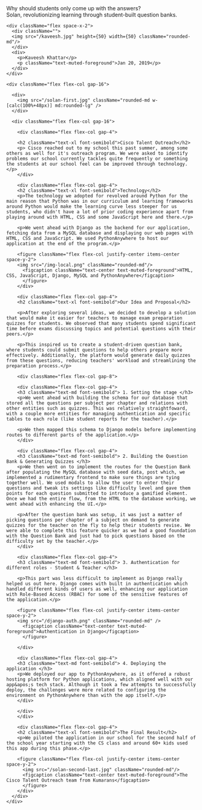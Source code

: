 <div className="animate-in prose">
  <div className="flex flex-col gap-4">
      <div className="text-3xl font-bold leading-tight tracking-tight text-primary">
        Why should students only come up with the answers?
      </div>
      <div className="text-muted-foreground">
        Solan, revolutionizing learning through student-built question banks.
      </div>

    <div className="flex space-x-2">
      <div className="">
      <img src="/kaveesh.jpg" height={50} width={50} className="rounded-md"/>
      </div>
      <div>
        <p>Kaveesh Khattar</p>
        <p className="text-muted-foreground">Jan 20, 2019</p>
      </div>
    </div>

    <div className="flex flex-col gap-16">

      <div>
        <img src="/solan-first.jpg" className="rounded-md w-[calc(100%+48px)] md:rounded-lg" />
      </div>

      <div className="flex flex-col gap-16">

        <div className="flex flex-col gap-4">

        <h2 className="text-xl font-semibold">Cisco Talent Outreach</h2>
        <p> Cisco reached out to my school this past summer, among some others as well for it's outreach program. We were asked to identify problems our school currently tackles quite frequently or something the students at our school feel can be improved through technology.</p>
        </div>

        <div className="flex flex-col gap-4">
        <h2 className="text-xl font-semibold">Technology</h2>
        <p>The technology we adopted for revolved around Python for the main reason that Python was in our curriculum and learning frameworks around Python would make the learning curve less steeper for us students, who didn't have a lot of prior coding experience apart from playing around with HTML, CSS and some JavaScript here and there.</p>

        <p>We went ahead with Django as the backend for our application, fetching data from a MySQL database and displaying our web pages with HTML, CSS and JavaScript. We used PythonAnywhere to host our application at the end of the program.</p>

        <figure className="flex flex-col justify-center items-center space-y-2">
        <img src="/img-local.png" className="rounded-md"/>
          <figcaption className="text-center text-muted-foreground">HTML, CSS, JavaScript, Django, MySQL and PythonAnywhere</figcaption>
          </figure>
        </div>

        <div className="flex flex-col gap-4">
        <h2 className="text-xl font-semibold">Our Idea and Proposal</h2>

        <p>After exploring several ideas, we decided to develop a solution that would make it easier for teachers to manage exam preparation quizzes for students. We observed that many students spend significant time before exams discussing topics and potential questions with their peers.</p>

        <p>This inspired us to create a student-driven question bank, where students could submit questions to help others prepare more effectively. Additionally, the platform would generate daily quizzes from these questions, reducing teachers' workload and streamlining the preparation process.</p>

        <div className="flex flex-col gap-8">

        <div className="flex flex-col gap-4">
        <h3 className="text-md font-semibold"> 1. Setting the stage </h3>
        <p>We went ahead with building the schema for our database that stored all the questions per subject per chapter and relations with other entities such as quizzes. This was relatively straightfoward, with a couple more entities for managing authentication and specific tables to each role (like student reports for the teacher).</p>

        <p>We then mapped this schema to Django models before implementing routes to different parts of the application.</p>
        </div>

        <div className="flex flex-col gap-4">
        <h3 className="text-md font-semibold"> 2. Building the Question Bank & Generating Quizzes </h3>
        <p>We then went on to implement the routes for the Question Bank after populating the MySQL database with seed data, post which, we implemented a rudimentary frontend to make sure things are tying together well. We used modals to allow the user to enter their questions and tweak its settings like difficulty level and gave them points for each question submitted to introduce a gamified element. Once we had the entire flow, from the HTML to the database working, we went ahead with enhancing the UI.</p>

        <p>After the question bank was setup, it was just a matter of picking questions per chapter of a subject on demand to generate quizzes for the teacher on the fly to help their students revise. We were able to complete this feature quicker as we had a good foundation with the Question Bank and just had to pick questions based on the difficulty set by the teacher.</p>
        </div>

        <div className="flex flex-col gap-4">
        <h3 className="text-md font-semibold"> 3. Authentication for different roles - Student & Teacher </h3>

        <p>This part was less difficult to implement as Django really helped us out here. Django comes with built in authentication which handled different kinds of users as well, enhancing our application with Role-Based Access (RBAC) for some of the sensitive features of the application.</p>

        <figure className="flex flex-col justify-center items-center space-y-2">
        <img src="/django-auth.png" className="rounded-md" />
          <figcaption className="text-center text-muted-foreground">Authentication in Django</figcaption>
          </figure>

        </div>

        <div className="flex flex-col gap-4">
        <h3 className="text-md font-semibold"> 4. Deploying the application </h3>
        <p>We deployed our app to PythonAnywhere, as it offered a robust hosting platform for Python applications, which aligned well with our app&apos;s tech stack. Although it took a few attempts to successfully deploy, the challenges were more related to configuring the environment on PythonAnywhere than with the app itself.</p>
        </div>

        </div>
        </div>

        <div className="flex flex-col gap-4">
        <h2 className="text-xl font-semibold">The Final Result</h2>
        <p>We piloted the application in our school for the second half of the school year starting with the CS class and around 60+ kids used this app during this phase.</p>

        <figure className="flex flex-col justify-center items-center space-y-2">
          <img src="/solan-second-last.jpg" className="rounded-md"/>
          <figcaption className="text-center text-muted-foreground">The Cisco Talent Outreach team from Kumarans</figcaption>
          </figure>
        </div>
      </div>
    </div>

  </div>
</div>
